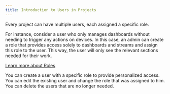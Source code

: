 ```yaml
---
title: Introduction to Users in Projects
---
```


Every project can have multiple users, each assigned a specific role. 

For instance, consider a user who only manages dashboards without needing to trigger any actions on devices. In this case, an admin can create a role that provides access solely to dashboards and streams and assign this role to the user. This way, the user will only see the relevant sections needed for their work.

[Learn more about Roles](/platform-guide/roles/creating-a-role)

<CardGroup cols={2}>
  <Card title="Create a User" icon="plus" href="/platform-guide/users/adding-a-user">
  You can create a user with a specific role to provide personalized access.
</Card>
<Card title="Edit a User" icon="pencil" href="/platform-guide/users/assigning-a-user-to-a-role">
  You can edit the existing user and change the role that was assigned to him.
</Card>
  <Card title="Delete a User" icon="trash" href="/platform-guide/users/deleting-a-user">
  You can delete the users that are no longer needed.
</Card>
</CardGroup>